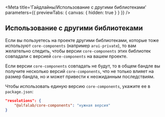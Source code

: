 
<Meta
    title='Гайдлайны/Использование с другими библиотеками'
    parameters={{ previewTabs: { canvas: { hidden: true } } }}
/>

## Использование с другими библиотеками

Если вы пользуетесь на проекте другими библиотеками, которые тоже используют `core-components` (например `arui-private`),
то вам желательно следить, чтобы версии `core-components` этих библиотек
совпадали с версией `core-components` на вашем проекте.

Если версии `core-components` совпадать не будут, то в общем бандле вы получите несколько версий `core-components`,
что не только влияет на размер бандла, но и может привести к неожиданным последствиям.

Чтобы использовать единую версию `core-components`, укажите ее в `package.json`:

```json
"resolutions": {
    "@alfalab/core-components": "нужная версия"
}
```
